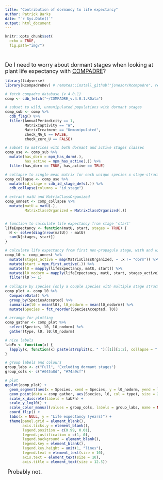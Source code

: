 ```yaml
---
title: "Contribution of dormancy to life expectancy"
author: Patrick Barks
date: "`r Sys.Date()`"
output: html_document
---
```


```r
knitr::opts_chunk$set(
  echo = TRUE,
  fig.path="img/")
```

&nbsp;

<font size="4">Do I need to worry about dormant stages when looking at plant life expectancy with [COMPADRE](https://www.compadre-db.org/)?</font>

```r
library(tidyverse)
library(RcompadreDev) # remotes::install_github("jonesor/Rcompadre", ref = "devel")
```

```r
# fetch compadre database (v 4.0.1)
comp <- cdb_fetch("~/COMPADRE_v.4.0.1.RData")

# subset to wild, unmanipulated populations with dormant stages
comp_sub <- comp %>% 
  cdb_flag() %>% 
  filter(AnnualPeriodicity == 1,
         MatrixCaptivity == "W",
         MatrixTreatment == "Unmanipulated",
         check_NA_U == FALSE,
         check_zero_U == FALSE)

# subset to matrices with both dormant and active stages classes
comp_use <- comp_sub %>% 
  mutate(has_dorm = mpm_has_dorm(.),
         has_active = mpm_has_active(.)) %>% 
  filter(has_dorm == TRUE, has_active == TRUE)

# collapse to single mean matrix for each unique species x stage-structure
comp_collapse <- comp_use %>% 
  mutate(id_stage = cdb_id_stage_defs(.)) %>% 
  cdb_collapse(columns = "id_stage")

# extract matU and MatrixClassOrganized
comp_unnest <- comp_collapse %>% 
  mutate(matU = matU(.),
         MatrixClassOrganized = MatrixClassOrganized(.))


# function to calculate life expectancy from stage 'start'
lifeExpectancy <- function(matU, start, stages = TRUE) {
  N <- solve(diag(nrow(matU)) - matU)
  sum(N[stages, start])
}

# calculate life expectancy from first non-propagule stage, with and without dormancy
comp_l0 <- comp_unnest %>% 
  mutate(stages_active = map(MatrixClassOrganized, ~ .x != "dorm")) %>% 
  mutate(start = mpm_first_active(.)) %>% 
  mutate(l0 = mapply(lifeExpectancy, matU, start)) %>%
  mutate(l0_nodorm = mapply(lifeExpectancy, matU, start, stages_active)) %>% 
  filter(l0 >= 1)
  
# collapse by species (only a couple species with multiple stage structures)
comp_plot <- comp_l0 %>%
  CompadreData() %>% 
  group_by(SpeciesAccepted) %>% 
  summarize(l0 = mean(l0), l0_nodorm = mean(l0_nodorm)) %>% 
  mutate(Species = fct_reorder(SpeciesAccepted, l0))

# arrange for plotting
comp_gather <- comp_plot %>% 
  select(Species, l0, l0_nodorm) %>% 
  gather(type, l0, l0:l0_nodorm)

# nice labels
labFn <- function(x) {
  lapply(x, function(x) paste(strsplit(x, " ")[[1]][1:2], collapse = " "))
}

# group labels and colours
group_labs <- c("Full", "Excluding dormant stages")
group_cols <- c("#045a8d", "#74a9cf")

# plot
ggplot(comp_plot) +
  geom_segment(aes(x = Species, xend = Species, y = l0_nodorm, yend = l0), size = 0.3) +
  geom_point(data = comp_gather, aes(Species, l0, col = type), size = 2.4) +
  scale_x_discrete(labels = labFn) +
  scale_y_log10() +
  scale_color_manual(values = group_cols, labels = group_labs, name = NULL) +
  coord_flip() +
  labs(x = NULL, y = "Life expectancy (years)") +
  theme(panel.grid = element_blank(),
        axis.ticks.y = element_blank(),
        legend.position = c(0.99, 0.01),
        legend.justification = c(1, 0),
        legend.background = element_blank(),
        legend.key = element_blank(),
        legend.key.height = unit(1, "lines"),
        legend.text = element_text(size = 10),
        axis.text = element_text(size = 10),
        axis.title = element_text(size = 12.5))
```

&nbsp;
<font size="4">Probably not.</font>
